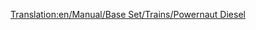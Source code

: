 [[Translation:en/Manual/Base Set/Trains/Powernaut Diesel]]
{{fr/Manual/Base Set/Trains/Train|Nom=Powernaut Diesel
|Image=[[File:en/Manual/Base Set/Trains/Powernautdiesel.png]]
|Coût=23 437£ (46 874$)
|Vitesse=152 km/h (95 mph)
|Poids=120 t
|Puissance=2000 cv (1492 kW)
|Entretien=2 056£ (4 756$)
|Conception=1977
|Vie=20 
|Capacité=N/A
|Description=L'autre train diésel du pays des jouets, une étape au-delà du Ploddyphut Diesel.
|Réalité=Fictif
}}